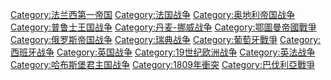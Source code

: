 {{Catnav|頁面分類|历史|各國歷史|西班牙歷史|西班牙战争}}
{{Catnav|頁面分類|历史|各國歷史|葡萄牙歷史|葡萄牙戰爭}}
{{Catnav|頁面分類|历史|各國歷史|英国历史|英国战争}}
{{Catnav|頁面分類|历史|各國歷史|苏联历史|俄罗斯战争}}
{{Catnav|頁面分類|历史|各國歷史|法国历史|法国战争}}
{{Catnav|頁面分類|历史|各國歷史|德國歷史|德国战争}}
{{Catnav|頁面分類|历史|各國歷史|奧地利歷史|奧地利戰爭}}
{{Catnav|頁面分類|历史|各國歷史|土耳其历史|土耳其戰爭}}
{{Catnav|頁面分類|历史|各國歷史|俄罗斯历史|俄罗斯战争}}
{{Catnav|頁面分類|历史|各國歷史|丹麦历史|丹麥戰爭}}
{{Catnav|頁面分類|人类社会|战争|各国战争|西班牙战争}}
{{Catnav|頁面分類|人类社会|战争|各国战争|葡萄牙戰爭}}
{{Catnav|頁面分類|人类社会|战争|各国战争|英国战争}}
{{Catnav|頁面分類|人类社会|战争|各国战争|法国战争}}
{{Catnav|頁面分類|人类社会|战争|各国战争|德国战争}}
{{Catnav|頁面分類|人类社会|战争|各国战争|奧地利戰爭}}
{{Catnav|頁面分類|人类社会|战争|各国战争|土耳其戰爭}}
{{Catnav|頁面分類|人类社会|战争|各国战争|俄罗斯战争}}
{{Catnav|頁面分類|人类社会|战争|各国战争|丹麥戰爭}}

{{Commonscat|Napoleonic Wars}}

[[Category:法兰西第一帝国|Category:法兰西第一帝国]]
[[Category:法国战争|Category:法国战争]]
[[Category:奥地利帝国战争|Category:奥地利帝国战争]]
[[Category:普鲁士王国战争|Category:普鲁士王国战争]]
[[Category:丹麦-挪威战争|Category:丹麦-挪威战争]]
[[Category:鄂圖曼帝國戰爭|Category:鄂圖曼帝國戰爭]]
[[Category:俄罗斯帝国战争|Category:俄罗斯帝国战争]]
[[Category:瑞典战争|Category:瑞典战争]]
[[Category:葡萄牙戰爭|Category:葡萄牙戰爭]]
[[Category:西班牙战争|Category:西班牙战争]]
[[Category:英国战争|Category:英国战争]]
[[Category:19世纪欧洲战争|Category:19世纪欧洲战争]]
[[Category:英法战争|Category:英法战争]]
[[Category:哈布斯堡君主国战争|Category:哈布斯堡君主国战争]]
[[Category:1809年衝突|Category:1809年衝突]]
[[Category:巴伐利亞戰爭|Category:巴伐利亞戰爭]]